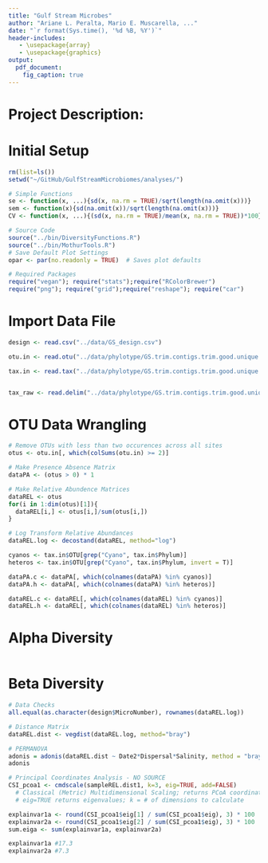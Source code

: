 ```yaml
---
title: "Gulf Stream Microbes"
author: "Ariane L. Peralta, Mario E. Muscarella, ..."
date: "`r format(Sys.time(), '%d %B, %Y')`"
header-includes:
   - \usepackage{array}
   - \usepackage{graphics}
output: 
  pdf_document:
    fig_caption: true
---
```


# Project Description:

# Initial Setup
```r
rm(list=ls()) 
setwd("~/GitHub/GulfStreamMicrobiomes/analyses/")

# Simple Functions
se <- function(x, ...){sd(x, na.rm = TRUE)/sqrt(length(na.omit(x)))}
sem <- function(x){sd(na.omit(x))/sqrt(length(na.omit(x)))}
CV <- function(x, ...){(sd(x, na.rm = TRUE)/mean(x, na.rm = TRUE))*100}

# Source Code
source("../bin/DiversityFunctions.R")
source("../bin/MothurTools.R")
# Save Default Plot Settings
opar <- par(no.readonly = TRUE)  # Saves plot defaults

# Required Packages
require("vegan"); require("stats");require("RColorBrewer")
require("png"); require("grid");require("reshape"); require("car")
```

# Import Data File
```r
design <- read.csv("../data/GS_design.csv")

otu.in <- read.otu("../data/phylotype/GS.trim.contigs.trim.good.unique.good.filter.unique.precluster.pick.pds.wang.pick.tx.shared", cutoff = "1")

tax.in <- read.tax("../data/phylotype/GS.trim.contigs.trim.good.unique.good.filter.unique.precluster.pick.pds.wang.pick.tx.1.cons.taxonomy", format = "rdp", tax.levels = 6)


tax_raw <- read.delim("../data/phylotype/GS.trim.contigs.trim.good.unique.good.filter.unique.precluster.pick.pds.wang.pick.tx.1.cons.taxonomy", header = F, skip = 1) 

```

# OTU Data Wrangling
```r
# Remove OTUs with less than two occurences across all sites
otus <- otu.in[, which(colSums(otu.in) >= 2)]

# Make Presence Absence Matrix
dataPA <- (otus > 0) * 1

# Make Relative Abundence Matrices
dataREL <- otus
for(i in 1:dim(otus)[1]){
  dataREL[i,] <- otus[i,]/sum(otus[i,])
}

# Log Transform Relative Abundances
dataREL.log <- decostand(dataREL, method="log")

cyanos <- tax.in$OTU[grep("Cyano", tax.in$Phylum)]
heteros <- tax.in$OTU[grep("Cyano", tax.in$Phylum, invert = T)]

dataPA.c <- dataPA[, which(colnames(dataPA) %in% cyanos)]
dataPA.h <- dataPA[, which(colnames(dataPA) %in% heteros)]

dataREL.c <- dataREL[, which(colnames(dataREL) %in% cyanos)]
dataREL.h <- dataREL[, which(colnames(dataREL) %in% heteros)]
```

# Alpha Diversity
```r


```

# Beta Diversity 
```r
# Data Checks
all.equal(as.character(design$MicroNumber), rownames(dataREL.log))

# Distance Matrix
dataREL.dist <- vegdist(dataREL.log, method="bray")

# PERMANOVA
adonis = adonis(dataREL.dist ~ Date2*Dispersal*Salinity, method = "bray", data = csi.full.ns, perm=1000)
adonis

# Principal Coordinates Analysis - NO SOURCE
CSI_pcoa1 <- cmdscale(sampleREL.dist1, k=3, eig=TRUE, add=FALSE)
  # Classical (Metric) Multidimensional Scaling; returns PCoA coordinates
  # eig=TRUE returns eigenvalues; k = # of dimensions to calculate

explainvar1a <- round(CSI_pcoa1$eig[1] / sum(CSI_pcoa1$eig), 3) * 100
explainvar2a <- round(CSI_pcoa1$eig[2] / sum(CSI_pcoa1$eig), 3) * 100
sum.eiga <- sum(explainvar1a, explainvar2a)

explainvar1a #17.3
explainvar2a #7.3





```